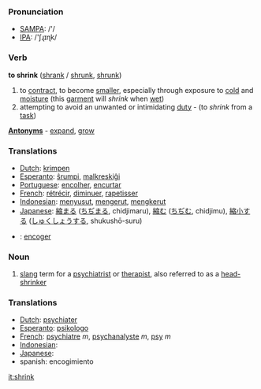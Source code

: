 === Pronunciation ===
*[[w:SAMPA|SAMPA]]: /'/
*[[w:IPA|IPA]]: /'ʃɻɪɳk/

=== Verb ===

'''to shrink''' ([[shrank]] / [[shrunk]], [[shrunk]])

#to [[contract]], to become [[smaller]], especially through exposure to [[cold]] and [[moisture]] (this [[garment]] will ''shrink'' when [[wet]])
#attempting to avoid an unwanted or intimidating [[duty]] - (to ''shrink'' from a [[task]])

'''[[Antonym]]s''' - [[expand]], [[grow]]

=== Translations ===
*[[Dutch]]: [[krimpen]]
*[[Esperanto]]: [[ŝrumpi]], [[malkreskiĝi]]
*[[Portuguese]]: [[encolher]], [[encurtar]]
*[[French]]: [[rétrécir]], [[diminuer]], [[rapetisser]]
*[[Indonesian]]: [[susut|menyusut]], [[kerut|mengerut]], [[kerut|mengkerut]]
*[[Japanese]]: [[縮まる]] ([[ちぢまる]], chidjimaru), [[縮む]] ([[ちぢむ]], chidjimu), [[縮小]]する ([[しゅくしょう]]する, shukushō-suru)
*{{es}}: [[:es:encoger|encoger]]

=== Noun ===

#[[slang]] term for a [[psychiatrist]] or [[therapist]], also referred to as a [[head-shrinker]]

=== Translations ===
*[[Dutch]]: [[psychiater]]
*[[Esperanto]]: [[psikologo]]
*[[French]]: [[psychiatre]] ''m'', [[psychanalyste]] ''m'', [[psy]] ''m''
*[[Indonesian]]: [[]]
*[[Japanese]]: [[]]
*spanish: encogimiento

[[it:shrink]]